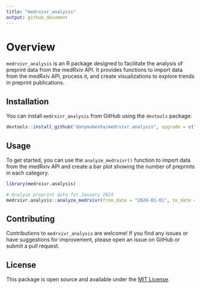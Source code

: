 ---
title: "medrxivr_analysis"
output: github_document
---

# Overview

`medrxivr_analysis` is an R package designed to facilitate the analysis of preprint data from the medRxiv API. It provides functions to import data from the medRxiv API, process it, and create visualizations to explore trends in preprint publications.

## Installation

You can install `medrxivr_analysis` from GitHub using the `devtools` package:

```{r installing medrxivr.analysis}
devtools::install_github("danymukesha/medrxivr.analysis", upgrade = c("never"),)
```

## Usage

To get started, you can use the `analyze_medrxivr()` function to import data from the medRxiv API and create a bar plot showing the number of preprints in each category.

```{r Analyzing preprint publications}
library(medrxivr.analysis)

# Analyze preprint data for January 2024
medrxivr.analysis::analyze_medrxivr(from_date = "2024-01-01", to_date = "2024-01-31")
```

## Contributing

Contributions to `medrxivr_analysis` are welcome! If you find any issues or have suggestions for improvement, please open an issue on GitHub or submit a pull request.

## License

This package is open source and available under the [MIT License](https://opensource.org/licenses/MIT).

